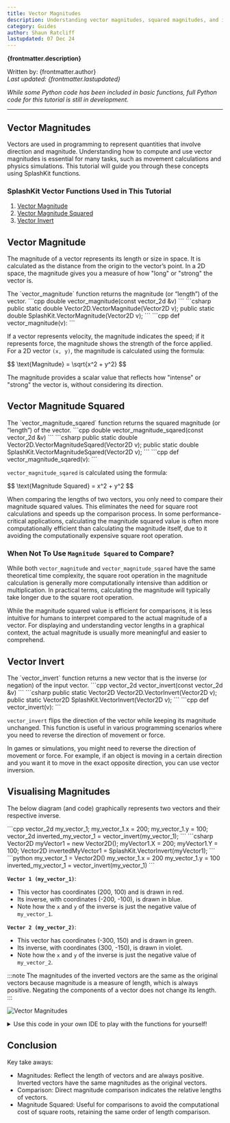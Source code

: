 ```yaml
---
title: Vector Magnitudes
description: Understanding vector magnitudes, squared magnitudes, and inversions is essential for various programming applications, from game mechanics to physics simulations. This tutorial explores these concepts using SplashKit functions to enhance your programming toolkit.
category: Guides
author: Shaun Ratcliff
lastupdated: 07 Dec 24
---
```



**{frontmatter.description}**  

Written by: {frontmatter.author}  
_Last updated: {frontmatter.lastupdated}_

_While some Python code has been included in basic functions, full Python code for this tutorial is still in development._

---

## Vector Magnitudes

Vectors are used in programming to represent quantities that involve direction and magnitude. Understanding how to compute and use vector magnitudes is essential for many tasks, such as movement calculations and physics simulations. This tutorial will guide you through these concepts using SplashKit functions.

### SplashKit Vector Functions Used in This Tutorial

1. [Vector Magnitude](/api/physics/#vector-magnitude)
2. [Vector Magnitude Squared](/api/physics/#vector-magnitude-sqared)
3. [Vector Invert](/api/physics/#vector-invert) 

## Vector Magnitude

The magnitude of a vector represents its length or size in space. It is calculated as the distance from the origin to the vector’s point. In a 2D space, the magnitude gives you a measure of how "long" or "strong" the vector is. 

<Aside type="note" title="Function">
  The `vector_magnitude` function returns the magnitude (or “length”) of the vector.

  <Tabs syncKey="code-language">
  <TabItem label="C++">
    ```cpp 
    double vector_magnitude(const vector_2d &v)
    ```
  </TabItem>
  <TabItem label="C#">
    ```csharp 
    public static double Vector2D.VectorMagnitude(Vector2D v);
    public static double SplashKit.VectorMagnitude(Vector2D v);
    ```
  </TabItem>
  <TabItem label="Python">
    ```cpp 
    def vector_magnitude(v):
    ```
  </TabItem>
</Tabs>
</Aside>

If a vector represents velocity, the magnitude indicates the speed; if it represents force, the magnitude shows the strength of the force applied. For a 2D vector `(x, y)`, the magnitude is calculated using the formula:

<Aside type="note" title="Maths">
$$ \text{Magnitude} = \sqrt{x^2 + y^2} $$
</Aside>

The magnitude provides a scalar value that reflects how "intense" or "strong" the vector is, without considering its direction.

## Vector Magnitude Squared

<Aside type="note" title="Function">
  The `vector_magnitude_sqared` function returns the squared magnitude (or “length”) of the vector.

  <Tabs syncKey="code-language">
  <TabItem label="C++">
    ```cpp 
    double vector_magnitude_sqared(const vector_2d &v)
    ```
  </TabItem>
  <TabItem label="C#">
    ```csharp 
    public static double Vector2D.VectorMagnitudeSqared(Vector2D v);
    public static double SplashKit.VectorMagnitudeSqared(Vector2D v);
    ```
  </TabItem>
  <TabItem label="Python">
    ```cpp 
    def vector_magnitude_sqared(v):
    ```
  </TabItem>
</Tabs>
</Aside>

`vector_magnitude_sqared` is calculated using the formula:

<Aside type="note" title="Maths">
$$ \text{Magnitude Squared} = x^2 + y^2 $$
</Aside>

When comparing the lengths of two vectors, you only need to compare their magnitude squared values. This eliminates the need for square root calculations and speeds up the comparison process. In some performance-critical applications, calculating the magnitude squared value is often more computationally efficient than calculating the magnitude itself, due to it avoiding the computationally expensive square root operation. 

### When Not To Use `Magnitude Squared` to Compare?
While both `vector_magnitude` and `vector_magnitude_sqared` have the same theoretical time complexity, the square root operation in the magnitude calculation is generally more computationally intensive than addition or multiplication. In practical terms, calculating the magnitude will typically take longer due to the square root operation.

While the magnitude squared value is efficient for comparisons, it is less intuitive for humans to interpret compared to the actual magnitude of a vector. For displaying and understanding vector lengths in a graphical context, the actual magnitude is usually more meaningful and easier to comprehend.

## Vector Invert

<Aside type="note" title="Function">
  The `vector_invert` function returns a new vector that is the inverse (or negation) of the input vector. 

  <Tabs syncKey="code-language">
  <TabItem label="C++">
    ```cpp 
    vector_2d vector_invert(const vector_2d &v)
    ```
  </TabItem>
  <TabItem label="C#">
    ```csharp 
    public static Vector2D Vector2D.VectorInvert(Vector2D v);
    public static Vector2D SplashKit.VectorInvert(Vector2D v);
    ```
  </TabItem>
  <TabItem label="Python">
    ```cpp 
    def vector_invert(v):
    ```
  </TabItem>
</Tabs>
</Aside>

`vector_invert` flips the direction of the vector while keeping its magnitude unchanged. This function is useful in various programming scenarios where you need to reverse the direction of movement or force.

In games or simulations, you might need to reverse the direction of movement or force. For example, if an object is moving in a certain direction and you want it to move in the exact opposite direction, you can use vector inversion.

## Visualising Magnitudes
The below diagram (and code) graphically represents two vectors and their respective inverse. 

<Tabs syncKey="code-language">
  <TabItem label="C++">
  ```cpp 
  vector_2d my_vector_1;
  my_vector_1.x = 200;
  my_vector_1.y = 100;
  vector_2d inverted_my_vector_1 = vector_invert(my_vector_1);
  ```
  </TabItem>

  <TabItem label="C#">
  ```csharp 
  Vector2D myVector1 = new Vector2D();
  myVector1.X = 200;
  myVector1.Y = 100;
  Vector2D invertedMyVector1 = SplashKit.VectorInvert(myVector1);
  ```
  </TabItem>
    <TabItem label="Python">
  ```python
  my_vector_1 = Vector2D()
  my_vector_1.x = 200
  my_vector_1.y = 100
  inverted_my_vector_1 = vector_invert(my_vector_1)
  ```
  </TabItem>
</Tabs>

**`Vector 1 (my_vector_1)`**:
- This vector has coordinates (200, 100) and is drawn in red.
- Its inverse, with coordinates (-200, -100), is drawn in blue.
- Note how the `x` and `y` of the inverse is just the negative value of `my_vector_1`.

**`Vector 2 (my_vector_2)`**:
- This vector has coordinates (-300, 150) and is drawn in green.
- Its inverse, with coordinates (300, -150), is drawn in violet.
- Note how the `x` and `y` of the inverse is just the negative value of `my_vector_2`.

:::note
The magnitudes of the inverted vectors are the same as the original vectors because magnitude is a measure of length, which is always positive. Negating the components of a vector does not change its length.
:::

![Vector Magnitudes](./images/vector-magnitudes.PNG)

<details class="custom-details">
<summary>Use this code in your own IDE to play with the functions for yourself!</summary>

<Tabs syncKey="code-language">
  <TabItem label="C++">

```cpp {41-48, 55-61}
#include "splashkit.h"

using std::to_string;

const int GRID_SPACING = 50;

void draw_cartesian_grid()
{
    // Draw vertical lines and labels
    for (int x = 0; x < screen_width(); x += GRID_SPACING)
    {
        draw_line(COLOR_LIGHT_GRAY, x, 0, x, screen_height());
        if (x != screen_width() / 2) // Avoid overlapping with the y-axis label
        {
            draw_text(to_string(x - screen_width() / 2), COLOR_BLACK, x, screen_height() / 2 + 5);
        }
    }

    // Draw horizontal lines and labels
    for (int y = 0; y < screen_height(); y += GRID_SPACING)
    {
        draw_line(COLOR_LIGHT_GRAY, 0, y, screen_width(), y);
        if (y != screen_height() / 2) // Avoid overlapping with the x-axis label
        {
            draw_text(to_string(screen_height() / 2 - y), COLOR_BLACK, screen_width() / 2 + 5, y);
        }
    }

    // Draw x-axis and y-axis
    draw_line(COLOR_BLACK, 0, screen_height() / 2, screen_width(), screen_height() / 2); // x-axis
    draw_line(COLOR_BLACK, screen_width() / 2, 0, screen_width() / 2, screen_height());   // y-axis

    // Label the origin
    draw_text("0", COLOR_BLACK, screen_width() / 2 + 5, screen_height() / 2 + 5);
}

int main()
{
    open_window("Vector Magnitudes", 800, 600);

    // Define vectors
    vector_2d my_vector_1;
    my_vector_1.x = 200;
    my_vector_1.y = 100;

    vector_2d my_vector_2;
    my_vector_2.x = -300;
    my_vector_2.y = 150;

    // Define the origin (centre of the window)
    point_2d origin;
    origin.x = 400;
    origin.y = 300;

    // Calculate magnitudes
    double my_vector_1_magnitude = vector_magnitude(my_vector_1);
    double my_vector_2_magnitude = vector_magnitude(my_vector_2);

    // Invert vectors
    vector_2d inverted_my_vector_1 = vector_invert(my_vector_1);
    vector_2d inverted_my_vector_2 = vector_invert(my_vector_2);

    // Main loop
    while (!window_close_requested("Vector Magnitudes"))
    {
        process_events();
        clear_screen(COLOR_WHITE);

        // Draw Cartesian grid
        draw_cartesian_grid();

        // Draw the vectors as lines from the center of the screen
        draw_line(COLOR_RED, origin.x, origin.y, origin.x + my_vector_1.x, origin.y - my_vector_1.y);
        draw_line(COLOR_BLUE, origin.x, origin.y, origin.x + inverted_my_vector_1.x, origin.y - inverted_my_vector_1.y);
        draw_line(COLOR_GREEN, origin.x, origin.y, origin.x + my_vector_2.x, origin.y - my_vector_2.y);
        draw_line(COLOR_BLUE_VIOLET, origin.x, origin.y, origin.x + inverted_my_vector_2.x, origin.y - inverted_my_vector_2.y);

        // Display vector properties on the screen
        draw_text("Vector 2 (G): " + vector_to_string(my_vector_2), COLOR_BLACK, 10, 10);
        draw_text("Inverted 2 (V): " + vector_to_string(inverted_my_vector_2), COLOR_BLACK, 10, 30);
        draw_text("Magnitude: " + to_string(my_vector_2_magnitude), COLOR_BLACK, 10, 50);

        draw_text("Vector 1 (R): " + vector_to_string(my_vector_1), COLOR_BLACK, 10, 550);
        draw_text("Inverted 1 (B): " + vector_to_string(inverted_my_vector_1), COLOR_BLACK, 10, 570);
        draw_text("Magnitude: " + to_string(my_vector_1_magnitude), COLOR_BLACK, 10, 590);

        refresh_screen(60);
    }

    return 0;
}
```
</TabItem> 
<TabItem label="C#">

```csharp {43-45, 50-56}
using System;
using SplashKitSDK;

const int GRID_SPACING = 50;

// Function to draw the Cartesian grid
void DrawCartesianGrid()
{
    int screenWidth = SplashKit.ScreenWidth();
    int screenHeight = SplashKit.ScreenHeight();

    // Draw vertical lines and labels
    for (int x = 0; x < screenWidth; x += GRID_SPACING)
    {
        SplashKit.DrawLine(Color.LightGray, x, 0, x, screenHeight);
        if (x != screenWidth / 2) // Avoid overlapping with the y-axis label
        {
            SplashKit.DrawText((x - screenWidth / 2).ToString(), Color.Black, x, screenHeight / 2 + 5);
        }
    }

    // Draw horizontal lines and labels
    for (int y = 0; y < screenHeight; y += GRID_SPACING)
    {
        SplashKit.DrawLine(Color.LightGray, 0, y, screenWidth, y);
        if (y != screenHeight / 2) // Avoid overlapping with the x-axis label
        {
            SplashKit.DrawText((screenHeight / 2 - y).ToString(), Color.Black, screenWidth / 2 + 5, y);
        }
    }

    // Draw x-axis and y-axis
    SplashKit.DrawLine(Color.Black, 0, screenHeight / 2, screenWidth, screenHeight / 2); // x-axis
    SplashKit.DrawLine(Color.Black, screenWidth / 2, 0, screenWidth / 2, screenHeight);  // y-axis

    // Label the origin
    SplashKit.DrawText("0", Color.Black, screenWidth / 2 + 5, screenHeight / 2 + 5);
}

// Main program
Window window = SplashKit.OpenWindow("Vector Magnitudes", 800, 600);

// Define vectors
Vector2D myVector1 = new Vector2D() { X = 200, Y = 100 };
Vector2D myVector2 = new Vector2D() { X = -300, Y = 150 };

// Define the origin (center of the window)
Point2D origin = new Point2D() { X = 400, Y = 300 };

// Calculate magnitudes
double myVector1Magnitude = SplashKit.VectorMagnitude(myVector1);
double myVector2Magnitude = SplashKit.VectorMagnitude(myVector2);

// Invert vectors
Vector2D invertedMyVector1 = SplashKit.VectorInvert(myVector1);
Vector2D invertedMyVector2 = SplashKit.VectorInvert(myVector2);

// Main loop
while (!SplashKit.WindowCloseRequested(window))
{
    SplashKit.ProcessEvents();
    SplashKit.ClearScreen(Color.White);

    // Draw Cartesian grid
    DrawCartesianGrid();

    // Draw the vectors as lines from the center of the screen
    SplashKit.DrawLine(Color.Red, origin.X, origin.Y, origin.X + myVector1.X, origin.Y - myVector1.Y);
    SplashKit.DrawLine(Color.Blue, origin.X, origin.Y, origin.X + invertedMyVector1.X, origin.Y - invertedMyVector1.Y);
    SplashKit.DrawLine(Color.Green, origin.X, origin.Y, origin.X + myVector2.X, origin.Y - myVector2.Y);
    SplashKit.DrawLine(Color.BlueViolet, origin.X, origin.Y, origin.X + invertedMyVector2.X, origin.Y - invertedMyVector2.Y);

    // Display vector properties on the screen
    SplashKit.DrawText("Vector 2 (G): " + SplashKit.VectorToString(myVector2), Color.Black, 10, 10);
    SplashKit.DrawText("Inverted 2 (V): " + SplashKit.VectorToString(invertedMyVector2), Color.Black, 10, 30);
    SplashKit.DrawText("Magnitude: " + myVector2Magnitude.ToString(), Color.Black, 10, 50);

    SplashKit.DrawText("Vector 1 (R): " + SplashKit.VectorToString(myVector1), Color.Black, 10, 550);
    SplashKit.DrawText("Inverted 1 (B): " + SplashKit.VectorToString(invertedMyVector1), Color.Black, 10, 570);
    SplashKit.DrawText("Magnitude: " + myVector1Magnitude.ToString(), Color.Black, 10, 590);

    SplashKit.RefreshScreen(60);
}
```
</TabItem> 
</Tabs>
</details>

## Conclusion
Key take aways:
- Magnitudes: Reflect the length of vectors and are always positive. Inverted vectors have the same magnitudes as the original vectors.
- Comparison: Direct magnitude comparison indicates the relative lengths of vectors.
- Magnitude Squared: Useful for comparisons to avoid the computational cost of square roots, retaining the same order of length comparison.